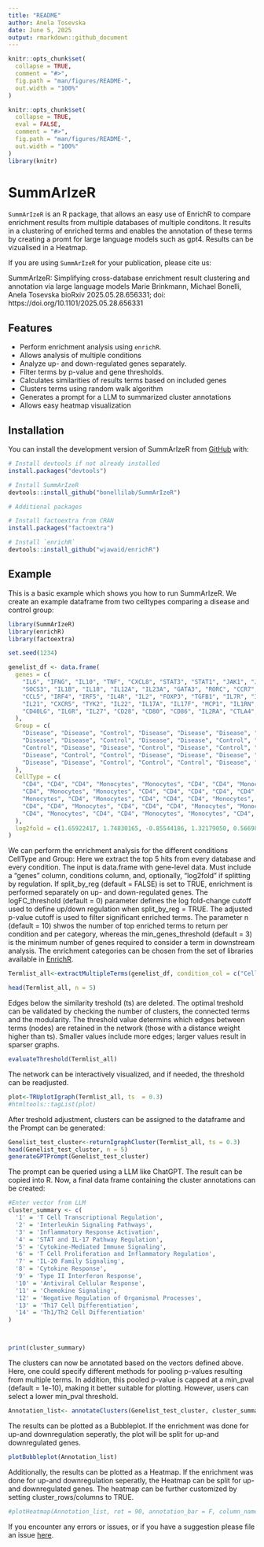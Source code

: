 ```yaml
---
title: "README"
author: Anela Tosevska
date: June 5, 2025
output: rmarkdown::github_document
---
```


<!-- README.md is generated from README.Rmd. Please edit that file -->

```r
knitr::opts_chunk$set(
  collapse = TRUE,
  comment = "#>",
  fig.path = "man/figures/README-",
  out.width = "100%"
)

knitr::opts_chunk$set(
  collapse = TRUE,
  eval = FALSE,
  comment = "#>",
  fig.path = "man/figures/README-",
  out.width = "100%"
)
library(knitr)
```

# SummArIzeR

<!-- badges: start -->
<!-- badges: end -->

`SummArIzeR` is an R package, that allows an easy use of EnrichR to compare enrichment results from multiple databases of multiple conditons. It results in a clustering of enriched terms and enables the annotation of these terms by creating a promt for large language models such as gpt4. Results can be vizualised in a Heatmap.

If you are using `SummArIzeR` for your publication, please cite  us:

SummArIzeR: Simplifying cross-database enrichment result clustering and annotation via large language models
Marie Brinkmann, Michael Bonelli, Anela Tosevska
bioRxiv 2025.05.28.656331; doi: https://doi.org/10.1101/2025.05.28.656331 



## Features

- Perform enrichment analysis using `enrichR`.
- Allows analysis of multiple conditions
- Analyze up- and down-regulated genes separately.
- Filter terms by p-value and gene thresholds.
- Calculates similarities of results terms based on included genes
- Clusters terms using random walk algorithm 
- Generates a prompt for a LLM to summarized cluster annotations
- Allows easy heatmap visualization

## Installation

You can install the development version of SummArIzeR from [GitHub](https://github.com/) with:

``` r
# Install devtools if not already installed
install.packages("devtools")

# Install SummArIzeR
devtools::install_github("bonellilab/SummArIzeR")

# Additional packages

# Install factoextra from CRAN
install.packages("factoextra")

# Install `enrichR`
devtools::install_github("wjawaid/enrichR")
```

## Example

This is a basic example which shows you how to run SummArIzeR.
We create an example dataframe from two celltypes comparing a disease and control group:

```r
library(SummArIzeR)
library(enrichR)
library(factoextra)

set.seed(1234)

genelist_df <- data.frame(
  genes = c(
    "IL6", "IFNG", "IL10", "TNF", "CXCL8", "STAT3", "STAT1", "JAK1", "JAK2", "SOCS1", 
    "SOCS3", "IL1B", "IL18", "IL12A", "IL23A", "GATA3", "RORC", "CCR7", "CXCR3", "CCL2",
    "CCL5", "IRF4", "IRF5", "IL4R", "IL2", "FOXP3", "TGFB1", "IL7R", "IL15", "NFKB1", 
    "IL21", "CXCR5", "TYK2", "IL22", "IL17A", "IL17F", "MCP1", "IL1RN", "CXCL10", "CXCL11", 
    "CD40LG", "IL6R", "IL27", "CD28", "CD80", "CD86", "IL2RA", "CTLA4", "PDCD1"
  ),
  Group = c(
    "Disease", "Disease", "Control", "Disease", "Disease", "Disease", "Control", "Control", "Disease", "Control", 
    "Disease", "Disease", "Control", "Disease", "Disease", "Control", "Disease", "Control", "Disease", "Disease", 
    "Control", "Disease", "Disease", "Control", "Disease", "Control", "Control", "Control", "Disease", "Disease", 
    "Disease", "Control", "Control", "Disease", "Disease", "Disease", "Disease", "Control", "Disease", "Disease", 
    "Disease", "Disease", "Control", "Control", "Control", "Disease", "Control", "Control", "Control"
  ),
  CellType = c(
    "CD4", "CD4", "CD4", "Monocytes", "Monocytes", "CD4", "CD4", "Monocytes", "CD4", "Monocytes", 
    "CD4", "Monocytes", "Monocytes", "CD4", "CD4", "CD4", "CD4", "CD4", "CD4", "Monocytes", 
    "Monocytes", "CD4", "Monocytes", "CD4", "CD4", "CD4", "Monocytes", "CD4", "Monocytes", "Monocytes", 
    "CD4", "CD4", "Monocytes", "CD4", "CD4", "CD4", "Monocytes", "Monocytes", "CD4", "CD4", 
    "CD4", "Monocytes", "CD4", "CD4", "Monocytes", "Monocytes", "CD4", "CD4", "CD4"
  ),
  log2fold = c(1.65922417, 1.74830165, -0.85544186, 1.32179050, 0.56698208, 0.07638380, 0.94635326, -1.46133361, 0.62796916, 0.82025914, -0.16903290, 0.87644901, 1.73868899, -0.97828470, -0.15082871, 1.76005809, 1.91290571, -1.53005055, -0.10001167, 0.24133098, 1.61612555, -1.44515933, 1.95556692, 1.78667293, -1.67024977, 0.05684714, -0.43918613, 1.62295252, -0.21212149, 1.34401704, 0.95038247, 1.24422057, -0.44756687, 0.74067892, -1.98420664, 1.33166432, -1.97066341, -1.16936411, 1.62640563, 0.44711457, -0.48176304, -0.25691366, -1.85027587, 1.89415966, -0.27299500, 1.83030639, 1.55101962, 0.55991508, 1.88386644)
)
```
We can perform the enrichment analysis for the different conditions CellType and Group:
Here we extract the top 5 hits from every database and every condition. The input is data.frame with gene-level data. Must include a "genes" column, conditions column, and, optionally, "log2fold" if splitting by regulation. If split_by_reg (default = FALSE) is set to TRUE, enrichment is performed separately on up- and down-regulated genes. The logFC_threshold (default = 0) parameter defines the log fold-change cutoff used to define up/down regulation when split_by_reg = TRUE. The adjusted p-value cutoff is used to filter significant enriched terms. The parameter n (default = 10) shwos the number of top enriched terms to return per condition and per category, whereas the min_genes_threshold (default = 3) is the minimum number of genes required to consider a term in downstream analysis. The enrichment categories can be chosen from the set of libraries available in [EnrichR](https://maayanlab.cloud/Enrichr/#libraries).


```r
Termlist_all<-extractMultipleTerms(genelist_df, condition_col = c("CellType", "Group"), categories = c("GO_Biological_Process_2023","Reactome_2022", "BioPlanet_2019"), pval_threshold = 0.05, n = 5, split_by_reg = T)

```
```r
head(Termlist_all, n = 5)

```



Edges below the similarity treshold (ts) are deleted. 
The optimal treshold can be validated by checking the number of clusters, the connected terms and the modularity. The threshold value determins which edges between terms (nodes) are retained in the network (those with a distance weight higher than ts). Smaller values include more edges; larger values result in sparser graphs.

```r

evaluateThreshold(Termlist_all)

```


The network can be interactively visualized, and if needed, the threshold can be readjusted. 

```r
plot<-TRUplotIgraph(Termlist_all, ts  = 0.3)
#htmltools::tagList(plot)
```

After treshold adjustment, clusters can be assigned to the dataframe and the Prompt can be generated:

```r
Genelist_test_cluster<-returnIgraphCluster(Termlist_all, ts = 0.3)
head(Genelist_test_cluster, n = 5)
generateGPTPrompt(Genelist_test_cluster)
```
The prompt can be queried using a LLM like ChatGPT. The result can be copied into R. 
Now, a final data frame containing the cluster annotations can be created: 

```r
#Enter vector from LLM 
cluster_summary <- c(
  '1' = 'T Cell Transcriptional Regulation',
  '2' = 'Interleukin Signaling Pathways',
  '3' = 'Inflammatory Response Activation',
  '4' = 'STAT and IL-17 Pathway Regulation',
  '5' = 'Cytokine-Mediated Immune Signaling',
  '6' = 'T Cell Proliferation and Inflammatory Regulation',
  '7' = 'IL-20 Family Signaling',
  '8' = 'Cytokine Response',
  '9' = 'Type II Interferon Response',
  '10' = 'Antiviral Cellular Response',
  '11' = 'Chemokine Signaling',
  '12' = 'Negative Regulation of Organismal Processes',
  '13' = 'Th17 Cell Differentiation',
  '14' = 'Th1/Th2 Cell Differentiation'
)



print(cluster_summary)

```
The clusters can now be annotated based on the vectors defined above. Here, one could specify different methods for pooling p-values resulting from multiple terms. In addition, this pooled p-value is capped at a min_pval (default = 1e-10), making it better suitable for plotting. However, users can select a lower min_pval threshold.

```r
Annotation_list<- annotateClusters(Genelist_test_cluster, cluster_summary)
```
The results can be plotted as a Bubbleplot. If the enrichment was done for up-and downregulation seperatly, the plot will be split for up-and downregulated genes.

```r

plotBubbleplot(Annotation_list)

```
Additionally, the results can be plotted as a Heatmap. If the enrichment was done for up-and downregulation seperatly, the Heatmap can be split for up-and downregulated genes. The heatmap can be further customized by setting cluster_rows/columns to TRUE. 

```r

#plotHeatmap(Annotation_list, rot = 90, annotation_bar = F, column_names_centered = F)

```

If you encounter any errors or issues, or if you have a suggestion please file an issue [here](https://github.com/bonellilab/SummArIzeR/issues).
